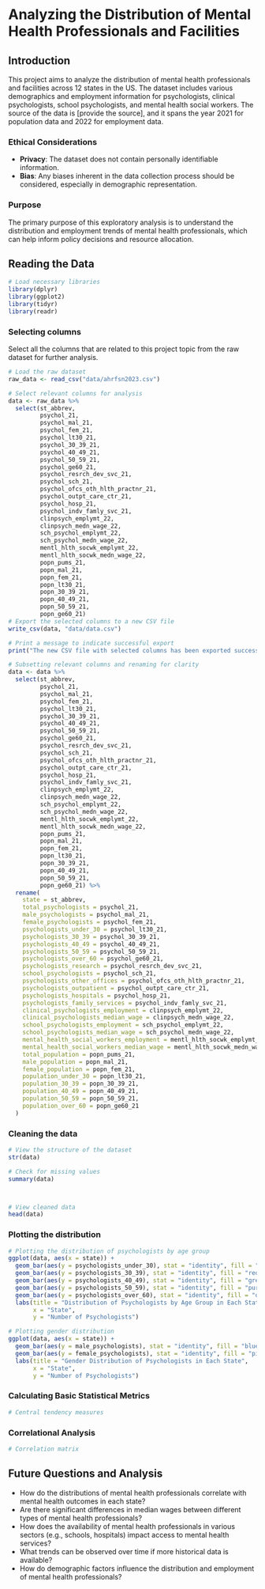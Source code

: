 # Analyzing the Distribution of Mental Health Professionals and Facilities

## Introduction

This project aims to analyze the distribution of mental health professionals and facilities across 12 states in the US. The dataset includes various demographics and employment information for psychologists, clinical psychologists, school psychologists, and mental health social workers. The source of the data is [provide the source], and it spans the year 2021 for population data and 2022 for employment data.

### Ethical Considerations

-   **Privacy**: The dataset does not contain personally identifiable information.
-   **Bias**: Any biases inherent in the data collection process should be considered, especially in demographic representation.

### Purpose

The primary purpose of this exploratory analysis is to understand the distribution and employment trends of mental health professionals, which can help inform policy decisions and resource allocation.

## Reading the Data

```r
# Load necessary libraries
library(dplyr)
library(ggplot2)
library(tidyr)
library(readr)
```

### Selecting columns

Select all the columns that are related to this project topic from the raw dataset for further analysis.

```r
# Load the raw dataset
raw_data <- read_csv("data/ahrfsn2023.csv")

# Select relevant columns for analysis
data <- raw_data %>%
  select(st_abbrev,
         psychol_21,
         psychol_mal_21,
         psychol_fem_21,
         psychol_lt30_21,
         psychol_30_39_21,
         psychol_40_49_21,
         psychol_50_59_21,
         psychol_ge60_21,
         psychol_resrch_dev_svc_21,
         psychol_sch_21,
         psychol_ofcs_oth_hlth_practnr_21,
         psychol_outpt_care_ctr_21,
         psychol_hosp_21,
         psychol_indv_famly_svc_21,
         clinpsych_emplymt_22,
         clinpsych_medn_wage_22,
         sch_psychol_emplymt_22,
         sch_psychol_medn_wage_22,
         mentl_hlth_socwk_emplymt_22,
         mentl_hlth_socwk_medn_wage_22,
         popn_pums_21,
         popn_mal_21,
         popn_fem_21,
         popn_lt30_21,
         popn_30_39_21,
         popn_40_49_21,
         popn_50_59_21,
         popn_ge60_21)
# Export the selected columns to a new CSV file
write_csv(data, "data/data.csv")

# Print a message to indicate successful export
print("The new CSV file with selected columns has been exported successfully.")
```

```r
# Subsetting relevant columns and renaming for clarity
data <- data %>%
  select(st_abbrev,
         psychol_21,
         psychol_mal_21,
         psychol_fem_21,
         psychol_lt30_21,
         psychol_30_39_21,
         psychol_40_49_21,
         psychol_50_59_21,
         psychol_ge60_21,
         psychol_resrch_dev_svc_21,
         psychol_sch_21,
         psychol_ofcs_oth_hlth_practnr_21,
         psychol_outpt_care_ctr_21,
         psychol_hosp_21,
         psychol_indv_famly_svc_21,
         clinpsych_emplymt_22,
         clinpsych_medn_wage_22,
         sch_psychol_emplymt_22,
         sch_psychol_medn_wage_22,
         mentl_hlth_socwk_emplymt_22,
         mentl_hlth_socwk_medn_wage_22,
         popn_pums_21,
         popn_mal_21,
         popn_fem_21,
         popn_lt30_21,
         popn_30_39_21,
         popn_40_49_21,
         popn_50_59_21,
         popn_ge60_21) %>%
  rename(
    state = st_abbrev,
    total_psychologists = psychol_21,
    male_psychologists = psychol_mal_21,
    female_psychologists = psychol_fem_21,
    psychologists_under_30 = psychol_lt30_21,
    psychologists_30_39 = psychol_30_39_21,
    psychologists_40_49 = psychol_40_49_21,
    psychologists_50_59 = psychol_50_59_21,
    psychologists_over_60 = psychol_ge60_21,
    psychologists_research = psychol_resrch_dev_svc_21,
    school_psychologists = psychol_sch_21,
    psychologists_other_offices = psychol_ofcs_oth_hlth_practnr_21,
    psychologists_outpatient = psychol_outpt_care_ctr_21,
    psychologists_hospitals = psychol_hosp_21,
    psychologists_family_services = psychol_indv_famly_svc_21,
    clinical_psychologists_employment = clinpsych_emplymt_22,
    clinical_psychologists_median_wage = clinpsych_medn_wage_22,
    school_psychologists_employment = sch_psychol_emplymt_22,
    school_psychologists_median_wage = sch_psychol_medn_wage_22,
    mental_health_social_workers_employment = mentl_hlth_socwk_emplymt_22,
    mental_health_social_workers_median_wage = mentl_hlth_socwk_medn_wage_22,
    total_population = popn_pums_21,
    male_population = popn_mal_21,
    female_population = popn_fem_21,
    population_under_30 = popn_lt30_21,
    population_30_39 = popn_30_39_21,
    population_40_49 = popn_40_49_21,
    population_50_59 = popn_50_59_21,
    population_over_60 = popn_ge60_21
  )

```

### Cleaning the data

```r
# View the structure of the dataset
str(data)

# Check for missing values
summary(data)



# View cleaned data
head(data)
```

### Plotting the distribution

```r
# Plotting the distribution of psychologists by age group
ggplot(data, aes(x = state)) +
  geom_bar(aes(y = psychologists_under_30), stat = "identity", fill = "blue") +
  geom_bar(aes(y = psychologists_30_39), stat = "identity", fill = "red") +
  geom_bar(aes(y = psychologists_40_49), stat = "identity", fill = "green") +
  geom_bar(aes(y = psychologists_50_59), stat = "identity", fill = "purple") +
  geom_bar(aes(y = psychologists_over_60), stat = "identity", fill = "orange") +
  labs(title = "Distribution of Psychologists by Age Group in Each State",
       x = "State",
       y = "Number of Psychologists")

# Plotting gender distribution
ggplot(data, aes(x = state)) +
  geom_bar(aes(y = male_psychologists), stat = "identity", fill = "blue") +
  geom_bar(aes(y = female_psychologists), stat = "identity", fill = "pink") +
  labs(title = "Gender Distribution of Psychologists in Each State",
       x = "State",
       y = "Number of Psychologists")
```

### Calculating Basic Statistical Metrics

```r
# Central tendency measures


```

### Correlational Analysis

```r
# Correlation matrix


```

## Future Questions and Analysis

-   How do the distributions of mental health professionals correlate with mental health outcomes in each state?
-   Are there significant differences in median wages between different types of mental health professionals?
-   How does the availability of mental health professionals in various sectors (e.g., schools, hospitals) impact access to mental health services?
-   What trends can be observed over time if more historical data is available?
-   How do demographic factors influence the distribution and employment of mental health professionals?
